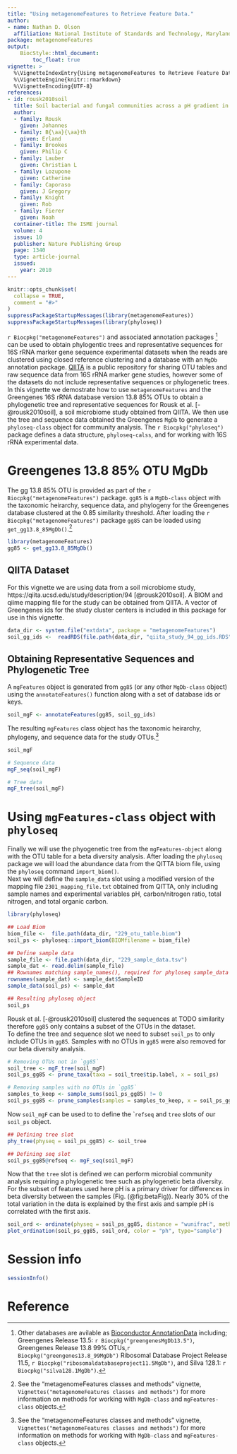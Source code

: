 ```yaml
---
title: "Using metagenomeFeatures to Retrieve Feature Data."
author: 
- name: Nathan D. Olson
  affiliation: National Institute of Standards and Technology, Maryland, USA
package: metagenomeFeatures
output: 
    BiocStyle::html_document:
        toc_float: true
vignette: >
  %\VignetteIndexEntry{Using metagenomeFeatures to Retrieve Feature Data.}
  %\VignetteEngine{knitr::rmarkdown}
  %\VignetteEncoding{UTF-8}
references:
- id: rousk2010soil
  title: Soil bacterial and fungal communities across a pH gradient in an arable soil.
  author:
  - family: Rousk
    given: Johannes
  - family: B{\aa}{\aa}th
    given: Erland
  - family: Brookes
    given: Philip C
  - family: Lauber
    given: Christian L
  - family: Lozupone
    given: Catherine
  - family: Caporaso
    given: J Gregory
  - family: Knight
    given: Rob
  - family: Fierer
    given: Noah
  container-title: The ISME journal
  volume: 4
  issue: 10
  publisher: Nature Publishing Group
  page: 1340
  type: article-journal
  issued:
    year: 2010
---
```


```r
knitr::opts_chunk$set(
  collapse = TRUE,
  comment = "#>"
)
suppressPackageStartupMessages(library(metagenomeFeatures)) 
suppressPackageStartupMessages(library(phyloseq)) 
```

`r Biocpkg("metagenomeFeatures")` and associated annotation packages [^1] can be used to obtain phylogentic trees and representative sequences for 16S rRNA marker gene sequence experimental datasets when the reads are clustered using closed reference clustering and a database with an `MgDb` annotation package. 
[QIITA](https://qiita.ucsd.edu) is a public repository for sharing OTU tables and raw sequence data from 16S rRNA marker gene studies, however some of the datasets do not include representative sequences or phylogenetic trees. 
In this vignette we demostrate how to use `metagenomeFeatures` and the Greengenes 16S rRNA database version 13.8 85\% OTUs to obtain a phylogenetic tree and representative sequences for Rousk et al. [-@rousk2010soil], a soil microbiome study obtained from QIITA. 
We then use the tree and sequence data obtained the Greengenes `MgDb` to generate a `phyloseq-class` object for community analysis. 
The `r Biocpkg("phyloseq")` package defines a data structure, `phyloseq-calss`, and for working with 16S rRNA experimental data.

# Greengenes 13.8 85\% OTU MgDb
The gg 13.8 85% OTU is provided as part of the `r Biocpkg("metagenomeFeatures")` package. 
`gg85` is a `MgDb-class` object with the taxonomic heirarchy, sequence data, and phylogeny for the Greengenes database clustered at the 0.85 similarity threshold. 
After loading the `r Biocpkg("metagenomeFeatures")` package `gg85` can be loaded using `get_gg13.8_85MgDb()`.[^2] 

```r
library(metagenomeFeatures)
gg85 <- get_gg13.8_85MgDb()
```



##  QIITA Dataset 
For this vignette we are using data from a soil microbiome study, https://qiita.ucsd.edu/study/description/94 [@rousk2010soil]. 
A BIOM and qiime mapping file for the study can be obtained from QIITA. 
A vector of Greengenes ids for the study cluster centers is included in this package for use in this vignette. 

```r
data_dir <- system.file("extdata", package = "metagenomeFeatures")
soil_gg_ids <-  readRDS(file.path(data_dir, "qiita_study_94_gg_ids.RDS"))
```

## Obtaining Representative Sequences and Phylogenetic Tree 
A `mgFeatures` object is generated from `gg85` (or any other `MgDb-class` object) using the `annotateFeatures()` function along with a set of database ids or keys.

```r
soil_mgF <- annotateFeatures(gg85, soil_gg_ids)
```

The resulting `mgFeatures` class object has the taxonomic heirarchy, phylogeny, and sequence data for the study OTUs.[^2]


```r
soil_mgF

# Sequence data
mgF_seq(soil_mgF)

# Tree data 
mgF_tree(soil_mgF)
```

# Using `mgFeatures-class` object with `phyloseq` 
Finally we will use the phyogenetic tree from the `mgFeatures-object` along with the OTU table for a beta diversity analysis.
After loading the `phyloseq` package we will load the abundance data from the QITTA biom file, using the `phyloseq` command `import_biom()`.  
Next we will define the `sample_data` slot using a modified version of the mapping file `2301_mapping_file.txt` obtained from QITTA, only including sample names and experimental variables pH, carbon/nitrogen ratio, total nitrogen, and total organic carbon. 

```r
library(phyloseq)

## Load Biom
biom_file <-  file.path(data_dir, "229_otu_table.biom")
soil_ps <- phyloseq::import_biom(BIOMfilename = biom_file)

## Define sample data
sample_file <- file.path(data_dir, "229_sample_data.tsv")
sample_dat <- read.delim(sample_file)
## Rownames matching sample_names(), required for phyloseq sample_data slot
rownames(sample_dat) <- sample_dat$SampleID
sample_data(soil_ps) <- sample_dat

## Resulting phyloseq object
soil_ps
```

Rousk et al. [-@rousk2010soil] clustered the sequences at TODO similarity therefore 
 `gg85` only contains a subset of the OTUs in the dataset.  
To define the tree and sequence slot we need to subset `soil_ps` to only include OTUs in `gg85`. 
Samples with no OTUs in `gg85` were also removed for our beta diversity analysis.

```r
# Removing OTUs not in `gg85`
soil_tree <- mgF_tree(soil_mgF)
soil_ps_gg85 <- prune_taxa(taxa = soil_tree$tip.label, x = soil_ps)

# Removing samples with no OTUs in `gg85`
samples_to_keep <- sample_sums(soil_ps_gg85) != 0
soil_ps_gg85 <- prune_samples(samples = samples_to_keep, x = soil_ps_gg85)
```


Now `soil_mgF` can be used to to define the ``refseq` and `tree` slots of our `soil_ps` object.
```r
## Defining tree slot
phy_tree(physeq = soil_ps_gg85) <- soil_tree

## Defining seq slot
soil_ps_gg85@refseq <- mgF_seq(soil_mgF)
```


Now that the `tree` slot is defined we can perform microbial community analysis requiring a phylogenetic tree such as phylogenetic beta diversity. 
For the subset of features used here pH is a primary driver for differences in beta diversity between the samples (Fig. (@fig:betaFig)). 
Nearly 30\% of the total variation in the data is explained by the first axis and sample pH is correlated with the first axis. 

```r
soil_ord <- ordinate(physeq = soil_ps_gg85, distance = "wunifrac", method = "PCoA")
plot_ordination(soil_ps_gg85, soil_ord, color = "ph", type="sample")
```


# Session info {.unnumbered}
```r
sessionInfo()
```


[^1]: Other databases are avilable as [Bioconductor AnnotationData](https://www.bioconductor.org/packages/release/data/annotation/) including; Greengenes Release 13.5: `r Biocpkg("greengenesMgDb13.5")`,  Greengenes Release 13.8 99% OTUs,`r Biocpkg("greengenes13.8_99MgDb")`  Ribosomal Database Project Release 11.5, `r Biocpkg("ribosomaldatabaseproject11.5MgDb")`, and Silva 128.1: `r Biocpkg("silva128.1MgDb")`.
[^2]: See the "metagenomeFeatures classes and methods" vignette, `Vignettes("metagenomeFeatures classes and methods")` for more information on methods for working with `MgDb-class` and `mgFeatures-class` objects. 

# Reference {.unnumbered}
